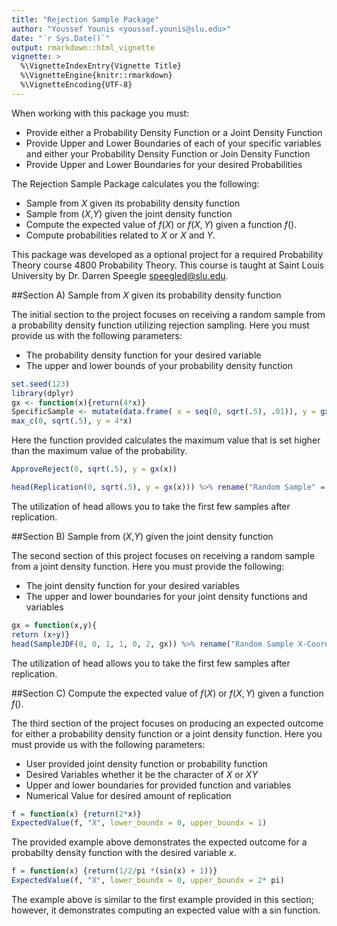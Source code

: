 ```yaml
---
title: "Rejection Sample Package"
author: "Youssef Younis <youssef.younis@slu.edu>"
date: "`r Sys.Date()`"
output: rmarkdown::html_vignette
vignette: >
  %\VignetteIndexEntry{Vignette Title}
  %\VignetteEngine{knitr::rmarkdown}
  %\VignetteEncoding{UTF-8}
---
```


When working with this package you must:

- Provide either a Probability Density Function or a Joint Density Function
- Provide Upper and Lower Boundaries of each of your specific variables and either your Probability Density Function or Join Density Function
- Provide Upper and Lower Boundaries for your desired Probabilities

The Rejection Sample Package calculates you the following:

- Sample from $X$ given its probability density function
- Sample from ($X$,$Y$) given the joint density function
- Compute the expected value of $f(X)$ or $f(X,Y)$ given a function $f()$.
- Compute probabilities related to $X$ or $X$ and $Y$.

This package was developed as a optional project for a required Probability Theory course 4800 Probability Theory. This course is taught at Saint Louis University by Dr. Darren Speegle <speegled@slu.edu>.


##Section A) Sample from $X$ given its probability density function

The initial section to the project focuses on receiving a random sample from a probability density function utilizing rejection sampling. Here you must provide us with the following parameters:

- The probability density function for your desired variable
- The upper and lower bounds of your probability density function

```r
set.seed(123)
library(dplyr)
gx <- function(x){return(4*x)}
SpecificSample <- mutate(data.frame( x = seq(0, sqrt(.5), .01)), y = gx(x))
max_c(0, sqrt(.5), y = 4*x)
```

Here the function provided calculates the maximum value that is set higher than the maximum value of the probability.

```r
ApproveReject(0, sqrt(.5), y = gx(x))
```

```r
head(Replication(0, sqrt(.5), y = gx(x))) %>% rename("Random Sample" = "x")
```

The utilization of head allows you to take the first few samples after replication. 

##Section B) Sample from ($X$,$Y$) given the joint density function

The second section of this project focuses on receiving a random sample from a joint density function. Here you must provide the following:

  - The joint density function for your desired variables
  - The upper and lower boundaries for your joint density functions and variables
  
```r
gx = function(x,y){
return (x+y)}
head(SampleJDF(0, 0, 1, 1, 0, 2, gx)) %>% rename("Random Sample X-Coordinate" = "x", "Random Sample Y-Coordinate" = "y")
```

The utilization of head allows you to take the first few samples after replication. 

##Section C) Compute the expected value of $f(X)$ or $f(X,Y)$ given a function $f()$.

The third section of the project focuses on producing an expected outcome for either a probability density function or a joint density function. Here you must provide us with the following parameters:

- User provided joint density function or probability function
- Desired Variables whether it be the character of $X$ or $XY$
- Upper and lower boundaries for provided function and variables
- Numerical Value for desired amount of replication

```r
f = function(x) {return(2*x)}
ExpectedValue(f, "X", lower_boundx = 0, upper_boundx = 1)
```

The provided example above demonstrates the expected outcome for a probabilty density function with the desired variable $x$.

```r
f = function(x) {return(1/2/pi *(sin(x) + 1))}
ExpectedValue(f, "X", lower_boundx = 0, upper_boundx = 2* pi)
```

The example above is similar to the first example provided in this section; however, it demonstrates computing an expected value with a sin function.

```r

```

